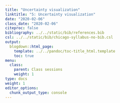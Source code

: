 ```yaml
---
title: "Uncertainty visualization"
linktitle: "5: Uncertainty visualization"
date: "2020-02-06"
class_date: "2020-02-06"
citeproc: false
bibliography: ../../static/bib/references.bib
csl: ../../static/bib/chicago-syllabus-no-bib.csl
output:
  blogdown::html_page:
    template: ../../pandoc/toc-title_html.template
    toc: true
menu:
  class:
    parent: Class sessions
    weight: 1
type: docs
weight: 1
editor_options:
  chunk_output_type: console
---
```

